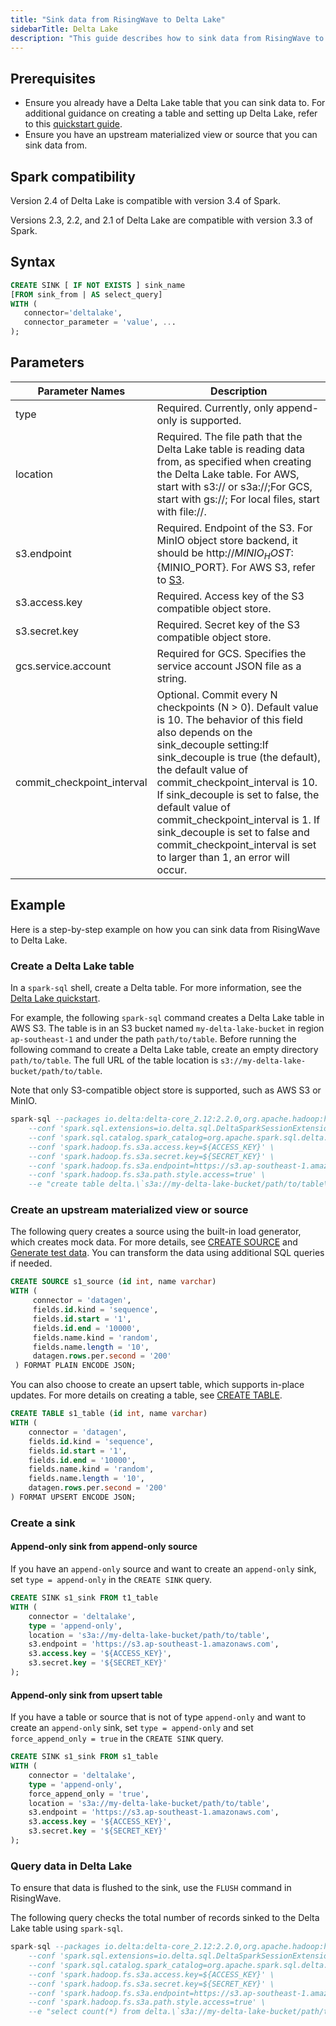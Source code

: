 ```yaml
---
title: "Sink data from RisingWave to Delta Lake"
sidebarTitle: Delta Lake
description: "This guide describes how to sink data from RisingWave to Delta Lake. Delta Lake is an open-source storage framework designed to allow you to build a lakehouse architecture with another compute engine. For more information, see [Delta Lake](https://delta.io)."
---
```


## Prerequisites

* Ensure you already have a Delta Lake table that you can sink data to. For additional guidance on creating a table and setting up Delta Lake, refer to this [quickstart guide](https://docs.delta.io/latest/quick-start.html#create-a-table).
* Ensure you have an upstream materialized view or source that you can sink data from.

## Spark compatibility

Version 2.4 of Delta Lake is compatible with version 3.4 of Spark.

Versions 2.3, 2.2, and 2.1 of Delta Lake are compatible with version 3.3 of Spark.

## Syntax

```sql
CREATE SINK [ IF NOT EXISTS ] sink_name
[FROM sink_from | AS select_query]
WITH (
   connector='deltalake',
   connector_parameter = 'value', ...
);
```

## Parameters

| Parameter Names              | Description                                                                                                                                                                                                                                                                                                                                                                                                                                             |
| ---------------------------- | ------------------------------------------------------------------------------------------------------------------------------------------------------------------------------------------------------------------------------------------------------------------------------------------------------------------------------------------------------------------------------------------------------------------------------------------------------- |
| type                         | Required. Currently, only append-only is supported.                                                                                                                                                                                                                                                                                                                                                                                                     |
| location                     | Required. The file path that the Delta Lake table is reading data from, as specified when creating the Delta Lake table. For AWS, start with s3:// or s3a://;For GCS, start with gs://; For local files, start with file://.                                                                                                                                                                                                                            |
| s3.endpoint                  | Required. Endpoint of the S3\. For MinIO object store backend, it should be http://${MINIO_HOST}:${MINIO_PORT}. For AWS S3, refer to [S3](https://docs.aws.amazon.com/general/latest/gr/s3.html).                                                                                                                                                                                                                                                     |
| s3.access.key                | Required. Access key of the S3 compatible object store.                                                                                                                                                                                                                                                                                                                                                                                                 |
| s3.secret.key                | Required. Secret key of the S3 compatible object store.                                                                                                                                                                                                                                                                                                                                                                                                 |
| gcs.service.account          | Required for GCS. Specifies the service account JSON file as a string.                                                                                                                                                                                                                                                                                                                                                                                  |
| commit\_checkpoint\_interval | Optional. Commit every N checkpoints (N > 0). Default value is 10\. The behavior of this field also depends on the sink\_decouple setting:If sink\_decouple is true (the default), the default value of commit\_checkpoint\_interval is 10. If sink\_decouple is set to false, the default value of commit\_checkpoint\_interval is 1. If sink\_decouple is set to false and commit\_checkpoint\_interval is set to larger than 1, an error will occur. |

## Example

Here is a step-by-step example on how you can sink data from RisingWave to Delta Lake.

### Create a Delta Lake table

In a `spark-sql` shell, create a Delta table. For more information, see the [Delta Lake quickstart](https://docs.delta.io/latest/quick-start.html#create-a-table).

For example, the following `spark-sql` command creates a Delta Lake table in AWS S3\. The table is in an S3 bucket named `my-delta-lake-bucket` in region `ap-southeast-1` and under the path `path/to/table`. Before running the following command to create a Delta Lake table, create an empty directory `path/to/table`. The full URL of the table location is `s3://my-delta-lake-bucket/path/to/table`.

Note that only S3-compatible object store is supported, such as AWS S3 or MinIO.

```sql
spark-sql --packages io.delta:delta-core_2.12:2.2.0,org.apache.hadoop:hadoop-aws:3.3.2\
    --conf 'spark.sql.extensions=io.delta.sql.DeltaSparkSessionExtension' \
    --conf 'spark.sql.catalog.spark_catalog=org.apache.spark.sql.delta.catalog.DeltaCatalog' \
    --conf 'spark.hadoop.fs.s3a.access.key=${ACCESS_KEY}' \
    --conf 'spark.hadoop.fs.s3a.secret.key=${SECRET_KEY}' \
    --conf 'spark.hadoop.fs.s3a.endpoint=https://s3.ap-southeast-1.amazonaws.com' \
    --conf 'spark.hadoop.fs.s3a.path.style.access=true' \
    --e "create table delta.\`s3a://my-delta-lake-bucket/path/to/table\`(id int, name string) using delta"
```

### Create an upstream materialized view or source

The following query creates a source using the built-in load generator, which creates mock data. For more details, see [CREATE SOURCE](/docs/current/sql-create-source/) and [Generate test data](/docs/current/ingest-from-datagen/). You can transform the data using additional SQL queries if needed.

```sql
CREATE SOURCE s1_source (id int, name varchar)
WITH (
     connector = 'datagen',
     fields.id.kind = 'sequence',
     fields.id.start = '1',
     fields.id.end = '10000',
     fields.name.kind = 'random',
     fields.name.length = '10',
     datagen.rows.per.second = '200'
 ) FORMAT PLAIN ENCODE JSON;
```

You can also choose to create an upsert table, which supports in-place updates. For more details on creating a table, see [CREATE TABLE](/docs/current/sql-create-table/).

```sql
CREATE TABLE s1_table (id int, name varchar)
WITH (
    connector = 'datagen',
    fields.id.kind = 'sequence',
    fields.id.start = '1',
    fields.id.end = '10000',
    fields.name.kind = 'random',
    fields.name.length = '10',
    datagen.rows.per.second = '200'
) FORMAT UPSERT ENCODE JSON;
```

### Create a sink

#### Append-only sink from append-only source

If you have an `append-only` source and want to create an `append-only` sink, set `type = append-only` in the `CREATE SINK` query.

```sql
CREATE SINK s1_sink FROM t1_table
WITH (
    connector = 'deltalake',
    type = 'append-only',
    location = 's3a://my-delta-lake-bucket/path/to/table',
    s3.endpoint = 'https://s3.ap-southeast-1.amazonaws.com',
    s3.access.key = '${ACCESS_KEY}',
    s3.secret.key = '${SECRET_KEY}'
);
```

#### Append-only sink from upsert table[](#append-only-sink-from-upsert-table "Direct link to Append-only sink from upsert table")

If you have a table or source that is not of type `append-only` and want to create an `append-only` sink, set `type = append-only` and set `force_append_only = true` in the `CREATE SINK` query.

```sql
CREATE SINK s1_sink FROM s1_table
WITH (
    connector = 'deltalake',
    type = 'append-only',
    force_append_only = 'true',
    location = 's3a://my-delta-lake-bucket/path/to/table',
    s3.endpoint = 'https://s3.ap-southeast-1.amazonaws.com',
    s3.access.key = '${ACCESS_KEY}',
    s3.secret.key = '${SECRET_KEY}'
);
```

### Query data in Delta Lake
To ensure that data is flushed to the sink, use the `FLUSH` command in RisingWave.

The following query checks the total number of records sinked to the Delta Lake table using `spark-sql`.

```sql
spark-sql --packages io.delta:delta-core_2.12:2.2.0,org.apache.hadoop:hadoop-aws:3.3.2\
    --conf 'spark.sql.extensions=io.delta.sql.DeltaSparkSessionExtension' \
    --conf 'spark.sql.catalog.spark_catalog=org.apache.spark.sql.delta.catalog.DeltaCatalog' \
    --conf 'spark.hadoop.fs.s3a.access.key=${ACCESS_KEY}' \
    --conf 'spark.hadoop.fs.s3a.secret.key=${SECRET_KEY}' \
    --conf 'spark.hadoop.fs.s3a.endpoint=https://s3.ap-southeast-1.amazonaws.com' \
    --conf 'spark.hadoop.fs.s3a.path.style.access=true' \
    --e "select count(*) from delta.\`s3a://my-delta-lake-bucket/path/to/table\`"
```
